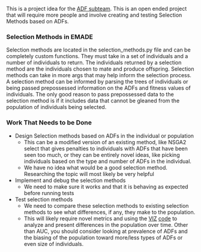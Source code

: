 This is a project idea for the [[Automatically Defined Functions|ADF subteam]]. This is an open ended project that will require more people and involve creating and testing Selection Methods based on ADFs.

=== Selection Methods in EMADE ===
Selection methods are located in the selection_methods.py file and can be completely custom functions. They must take in a set of individuals and a number of individuals to return. The individuals returned by a selection method are the individuals chosen to mate and produce offspring. Selection methods can take in more args that may help inform the selection process. A selection method can be informed by parsing the trees of individuals or being passed prepossessed information on the ADFs and fitness values of individuals. The only good reason to pass prepossessed data to the selection method is if it includes data that cannot be gleaned from the population of individuals being selected.

=== Work That Needs to be Done ===
* Design Selection methods based on ADFs in the individual or population
** This can be a modified version of an existing method, like NSGA2 select that gives penalties to individuals with ADFs that have been seen too much, or they can be entirely novel ideas, like picking individuals based on the type and number of ADFs in the individual.
** We have no idea what would be a good selection method. Researching the topic will most likely be very helpful
* Implement and debug the selection methods
** We need to make sure it works and that it is behaving as expected before running tests
* Test selection methods
** We need to compare these selection methods to existing selection methods to see what differences, if any, they make to the population.
** This will likely require novel metrics and using the [[EMADE Visualization Subteam|VIZ]] [https://github.gatech.edu/adachille3/emade-viz code] to analyze and present differences in the population over time. Other than AUC, you should consider looking at prevalence of ADFs and the biasing of the population toward more/less types of ADFs or even size of individuals.
